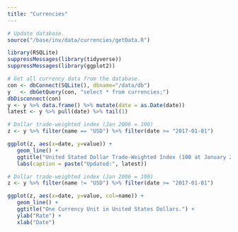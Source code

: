 ```yaml
---
title: "Currencies"
---
```


```r
# Update database.
source("/base/inv/data/currencies/getData.R")
```

```r
library(RSQLite)
suppressMessages(library(tidyverse))
suppressMessages(library(ggplot2))
```

```r
# Get all currency data from the database.
con <- dbConnect(SQLite(), dbname="/data/db")
y   <- dbGetQuery(con, "select * from currencies;")
dbDisconnect(con)
y <- y %>% data.frame() %>% mutate(date = as.Date(date))
latest <- y %>% pull(date) %>% tail(1)
```

```r
# Dollar trade-weighted index (Jan 2006 = 100)
z <- y %>% filter(name == "USD") %>% filter(date >= "2017-01-01")
```

```r
ggplot(z, aes(x=date, y=value)) + 
   geom_line() +
   ggtitle("United Stated Dollar Trade-Weighted Index (100 at January 2006)") + 
   labs(caption = paste("Updated:", latest))
```

```r
# Dollar trade-weighted index (Jan 2006 = 100)
z <- y %>% filter(name != "USD") %>% filter(date >= "2017-01-01")
```

```r
ggplot(z, aes(x=date, y=value, col=name)) + 
   geom_line() + 
   ggtitle("One Currency Unit in United States Dollars.") +
   ylab("Rate") +
   xlab("Date")
```

